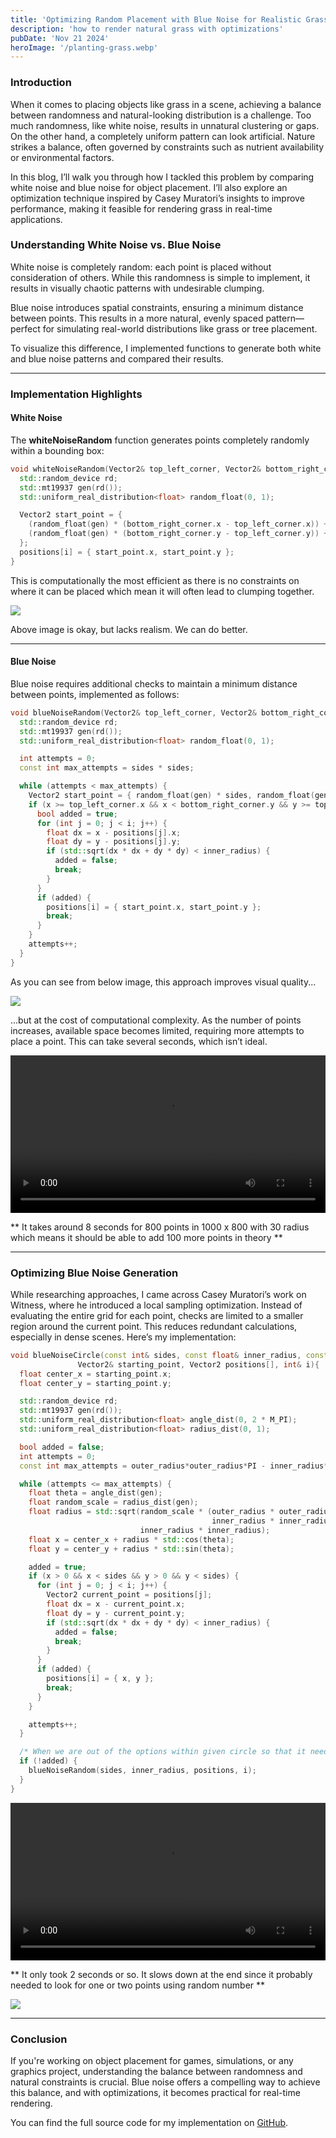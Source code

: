 ```yaml
---
title: 'Optimizing Random Placement with Blue Noise for Realistic Grass Rendering'
description: 'how to render natural grass with optimizations'
pubDate: 'Nov 21 2024'
heroImage: '/planting-grass.webp'
---
```


### Introduction

When it comes to placing objects like grass in a scene, achieving a balance between randomness and natural-looking distribution is a challenge. Too much randomness, like white noise, results in unnatural clustering or gaps. On the other hand, a completely uniform pattern can look artificial. Nature strikes a balance, often governed by constraints such as nutrient availability or environmental factors.

In this blog, I’ll walk you through how I tackled this problem by comparing white noise and blue noise for object placement. I’ll also explore an optimization technique inspired by Casey Muratori’s insights to improve performance, making it feasible for rendering grass in real-time applications.

### Understanding White Noise vs. Blue Noise

White noise is completely random: each point is placed without consideration of others. While this randomness is simple to implement, it results in visually chaotic patterns with undesirable clumping. 

Blue noise introduces spatial constraints, ensuring a minimum distance between points. This results in a more natural, evenly spaced pattern—perfect for simulating real-world distributions like grass or tree placement.

To visualize this difference, I implemented functions to generate both white and blue noise patterns and compared their results.

---

### Implementation Highlights

#### White Noise

The **whiteNoiseRandom** function generates points completely randomly within a bounding box:

```cpp
void whiteNoiseRandom(Vector2& top_left_corner, Vector2& bottom_right_corner, const int& sides, const float& inner_radius, Vector2 positions[], int& i) {
  std::random_device rd;
  std::mt19937 gen(rd());
  std::uniform_real_distribution<float> random_float(0, 1);

  Vector2 start_point = { 
    (random_float(gen) * (bottom_right_corner.x - top_left_corner.x)) + top_left_corner.x , 
    (random_float(gen) * (bottom_right_corner.y - top_left_corner.y)) + top_left_corner.y
  };
  positions[i] = { start_point.x, start_point.y };
}
```

This is computationally the most efficient as there is no constraints on where it can be placed which mean it will often lead to clumping together.

<div class="center"> <img src="/white_noise_grass.png" /> </div>

Above image is okay, but lacks realism. We can do better.

---

#### Blue Noise

Blue noise requires additional checks to maintain a minimum distance between points, implemented as follows:

```cpp
void blueNoiseRandom(Vector2& top_left_corner, Vector2& bottom_right_corner, const int& sides, const float& inner_radius, Vector2 positions[], int& i) {
  std::random_device rd;
  std::mt19937 gen(rd());
  std::uniform_real_distribution<float> random_float(0, 1);

  int attempts = 0;
  const int max_attempts = sides * sides;

  while (attempts < max_attempts) {
    Vector2 start_point = { random_float(gen) * sides, random_float(gen) * sides };
    if (x >= top_left_corner.x && x < bottom_right_corner.y && y >= top_left_corner.y && y < bottom_right_corner.y) {
      bool added = true;
      for (int j = 0; j < i; j++) {
        float dx = x - positions[j].x;
        float dy = y - positions[j].y;
        if (std::sqrt(dx * dx + dy * dy) < inner_radius) {
          added = false;
          break;
        }
      }
      if (added) {
        positions[i] = { start_point.x, start_point.y };
        break;
      }
    }
    attempts++;
  }
}
```

As you can see from below image, this approach improves visual quality... 

<div class="center"> <img src="/blue_noise_random.png" /> </div>

...but at the cost of computational complexity. As the number of points increases, available space becomes limited, requiring more attempts to place a point. This can take several seconds, which isn’t ideal.

<video width="100%" controls>
  <source src="/slow_blue.mp4" type="video/mp4" />
</video>

** It takes around 8 seconds for 800 points in 1000 x 800 with 30 radius which means it should be able to add 100 more points in theory **

---

### Optimizing Blue Noise Generation


While researching approaches, I came across Casey Muratori’s work on Witness, where he introduced a local sampling optimization. Instead of evaluating the entire grid for each point, checks are limited to a smaller region around the current point. This reduces redundant calculations, especially in dense scenes. Here’s my implementation:

```cpp
void blueNoiseCircle(const int& sides, const float& inner_radius, const float& outer_radius,
               Vector2& starting_point, Vector2 positions[], int& i){
  float center_x = starting_point.x;
  float center_y = starting_point.y;

  std::random_device rd;
  std::mt19937 gen(rd());
  std::uniform_real_distribution<float> angle_dist(0, 2 * M_PI);
  std::uniform_real_distribution<float> radius_dist(0, 1);

  bool added = false;
  int attempts = 0;
  const int max_attempts = outer_radius*outer_radius*PI - inner_radius*inner_radius*PI;

  while (attempts <= max_attempts) {
    float theta = angle_dist(gen);
    float random_scale = radius_dist(gen);
    float radius = std::sqrt(random_scale * (outer_radius * outer_radius -
                                             inner_radius * inner_radius) +
                             inner_radius * inner_radius);
    float x = center_x + radius * std::cos(theta);
    float y = center_y + radius * std::sin(theta);

    added = true;
    if (x > 0 && x < sides && y > 0 && y < sides) {
      for (int j = 0; j < i; j++) {
        Vector2 current_point = positions[j];
        float dx = x - current_point.x;
        float dy = y - current_point.y;
        if (std::sqrt(dx * dx + dy * dy) < inner_radius) {
          added = false;
          break;
        }
      }
      if (added) { 
        positions[i] = { x, y };
        break;
      }
    }

    attempts++;
  }

  /* When we are out of the options within given circle so that it needs to find a empty spot randomly*/
  if (!added) {
    blueNoiseRandom(sides, inner_radius, positions, i);
  }
}
```

<video width="100%" controls>
  <source src="/fast_blue.mp4" type="video/mp4" />
</video>

** It only took 2 seconds or so. It slows down at the end since it probably needed to look for one or two points using random number **


<div class="center"> <img src="/blue_noises_optimal.png" /> </div>

---

### Conclusion

If you're working on object placement for games, simulations, or any graphics project, understanding the balance between randomness and natural constraints is crucial. Blue noise offers a compelling way to achieve this balance, and with optimizations, it becomes practical for real-time rendering.

You can find the full source code for my implementation on [GitHub](https://github.com/MrJuneJune/blog_sample_codes/tree/main/performance_tests/noises).
